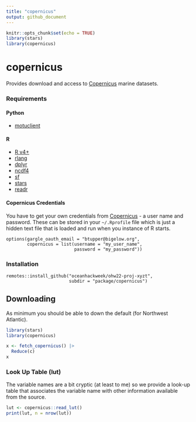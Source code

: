 ```yaml
---
title: "copernicus"
output: github_document
---
```


```r
knitr::opts_chunk$set(echo = TRUE)
library(stars)
library(copernicus)
```

# copernicus

Provides download and access to [Copernicus](https://marine.copernicus.eu/) marine datasets.

### Requirements

#### Python
  
  + [motuclient](https://help.marine.copernicus.eu/en/articles/4796533-what-are-the-motu-client-motuclient-and-python-requirements#h_253e379790)

#### R

  + [R v4+](https://www.r-project.org/)
  + [rlang](https://CRAN.R-project.org/package=rlang)
  + [dplyr](https://CRAN.R-project.org/package=dplyr)
  + [ncdf4](https://CRAN.R-project.org/package=ncdf4)
  + [sf](https://CRAN.R-project.org/package=sf)
  + [stars](https://CRAN.R-project.org/package=stars)
  + [readr](https://CRAN.R-project.org/package=readr)
  
#### Copernicus Credentials

You have to get your own credentials from [Copernicus](https://resources.marine.copernicus.eu/registration-form) - a user name and password.  These can be stored in your `~/.Rprofile` file which is just a hidden text file that is loaded and run when you instance of R starts.

```
options(gargle_oauth_email = "btupper@bigelow.org",
        copernicus = list(username = "my_user_name", 
                          password = "my_password"))
```

  
### Installation

```
remotes::install_github("oceanhackweek/ohw22-proj-xyzt",
                        subdir = "package/copernicus")
```

## Downloading

As minimum you should be able to down the default (for Northwest Atlantic). 

```r
library(stars)
library(copernicus)

x <- fetch_copernicus() |>
  Reduce(c)
x
```


### Look Up Table (lut)

The variable names are a bit cryptic (at least to me) so we provide a look-up table that associates the variable name with other information available from the source.

```r
lut <- copernicus::read_lut()
print(lut, n = nrow(lut))
```


